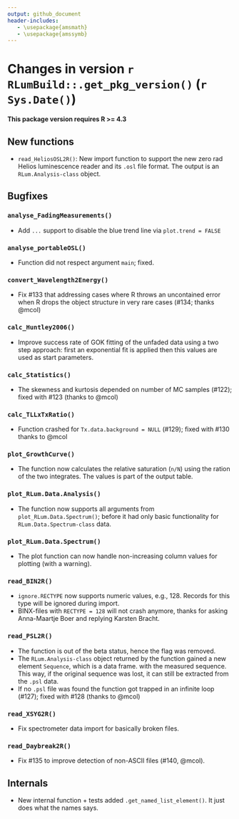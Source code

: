 ```yaml
---
output: github_document
header-includes:
   - \usepackage{amsmath}
   - \usepackage{amssymb}
---
```

<!-- NEWS.md was auto-generated by NEWS.Rmd. Please DO NOT edit by hand!-->

# Changes in version `r RLumBuild::.get_pkg_version()` (`r Sys.Date()`)

**This package version requires R >= 4.3**

## New functions
* `read_HeliosOSL2R()`: New import function to support the new zero rad Helios luminescence reader
and its `.osl` file format. The output is an `RLum.Analysis-class` object. 

## Bugfixes

### `analyse_FadingMeasurements()`
* Add `...` support to disable the blue trend line via `plot.trend = FALSE` 

### `analyse_portableOSL()`
* Function did not respect argument `main`; fixed.

### `convert_Wavelength2Energy()`
* Fix #133 that addressing cases where R throws an uncontained error when R drops
the object structure in very rare cases (#134; thanks @mcol)

### `calc_Huntley2006()`
* Improve success rate of GOK fitting of the unfaded data using a two step approach: first 
an exponential fit is applied then this values are used as start parameters. 

### `calc_Statistics()`
* The skewness and kurtosis depended on number of MC samples (#122); fixed with #123 (thanks to @mcol)

### `calc_TLLxTxRatio()`
* Function crashed for `Tx.data.background = NULL` (#129); fixed with #130 thanks to @mcol

### `plot_GrowthCurve()`
* The function now calculates the relative saturation (`n/N`) using the ration of the two integrates.
The values is part of the output table. 

### `plot_RLum.Data.Analysis()`
* The function now supports all arguments from `plot_RLum.Data.Spectrum()`; before it 
had only basic functionality for `RLum.Data.Spectrum-class` data. 

### `plot_RLum.Data.Spectrum()`
* The plot function can now handle non-increasing column values for plotting (with a warning).

### `read_BIN2R()`
* `ignore.RECTYPE` now supports numeric values, e.g., 128. Records for this type
will be ignored during import.
* BINX-files with `RECTYPE = 128` will not crash anymore, thanks for asking Anna-Maartje Boer and replying Karsten Bracht.

### `read_PSL2R()`
* The function is out of the beta status, hence the flag was removed. 
* The `RLum.Analysis-class` object returned by the function gained a new element `Sequence`, which is a data frame. 
with the measured sequence. This way, if the original sequence was lost, it can still be extracted from the `.psl` data.
* If no `.psl` file was found the function got trapped in an infinite loop (#127); fixed with #128 (thanks to @mcol)

### `read_XSYG2R()`
* Fix spectrometer data import for basically broken files.

### `read_Daybreak2R()`
* Fix #135 to improve detection of non-ASCII files (#140, @mcol).

## Internals
* New internal function + tests added `.get_named_list_element()`. It just does what 
the names says.
